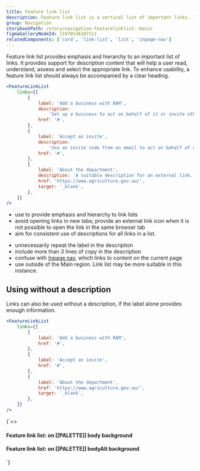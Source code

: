 ```yaml
---
title: Feature link list
description: Feature link list is a vertical list of important links. It adds prominence and additional information to help users find and understand the navigation items.
group: Navigation
storybookPath: /story/navigation-featurelinklist--basic
figmaGalleryNodeId: 11978%3A107111
relatedComponents: ['card', 'link-list', 'list', 'inpage-nav']
---
```


Feature link list provides emphasis and hierarchy to an important list of links. It provides support for description content that will help a user read, understand, assess and select the appropriate link. To enhance usability, a feature link list should always be accompanied by a clear heading.

```jsx live
<FeatureLinkList
	links={[
		{
			label: 'Add a business with RAM',
			description:
				'Set up a business to act on behalf of it or invite others to. You can do this if you are responsible for this business in Relationship Authorisation Manager (RAM).',
			href: '#',
		},
		{
			label: 'Accept an invite',
			description:
				'Use an invite code from an email to act on behalf of a business.',
			href: '#',
		},
		{
			label: 'About the department',
			description: 'A suitable description for an external link.',
			href: 'https://www.agriculture.gov.au/',
			target: '_blank',
		},
	]}
/>
```

<DoHeading />

- use to provide emphasis and hierarchy to link lists
- avoid opening links in new tabs; provide an external link icon when it is not possible to open the link in the same browser tab
- aim for consistent use of descriptions for all links in a list.

<DontHeading />

- unnecessarily repeat the label in the description
- include more than 3 lines of copy in the description
- confuse with [Inpage nav](/components/inpage-nav), which links to content on the current page
- use outside of the Main region. Link list may be more suitable in this instance.

## Using without a description

Links can also be used without a description, if the label alone provides enough information.

```jsx live
<FeatureLinkList
	links={[
		{
			label: 'Add a business with RAM',
			href: '#',
		},
		{
			label: 'Accept an invite',
			href: '#',
		},
		{
			label: 'About the department',
			href: 'https://www.agriculture.gov.au/',
			target: '_blank',
		},
	]}
/>
```

<ColourComponentSection shadeAlt>
	{`<>
	<Stack gap={1.5} padding={1.5}>
		<H4>Feature link list: on [[PALETTE]] body background</H4>
		<FeatureLinkList
			links={[
				{
					label: 'Add a business with RAM',
					href: '#',
				},
				{
					label: 'Accept an invite',
					href: '#',
				},
				{
					label: 'About the department',
					href: '#',
				},
			]}
		/>
	</Stack>
	<Stack background="bodyAlt" gap={1.5} padding={1.5}>
		<H4>Feature link list: on [[PALETTE]] bodyAlt background</H4>
		<FeatureLinkList
			background="bodyAlt"
			links={[
				{
					label: 'Add a business with RAM',
					href: '#',
				},
				{
					label: 'Accept an invite',
					href: '#',
				},
				{
					label: 'About the department',
					href: '#',
				},
			]}
		/>
	</Stack>
</>`}
</ColourComponentSection>
